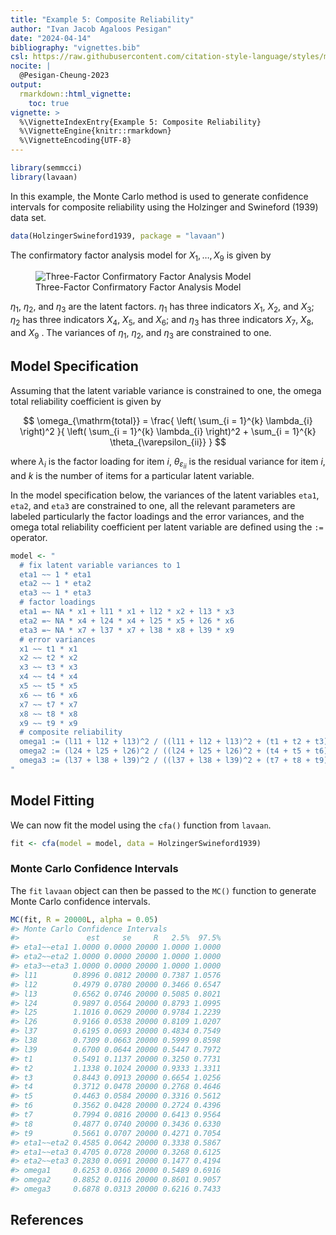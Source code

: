 ```yaml
---
title: "Example 5: Composite Reliability"
author: "Ivan Jacob Agaloos Pesigan"
date: "2024-04-14"
bibliography: "vignettes.bib"
csl: https://raw.githubusercontent.com/citation-style-language/styles/master/apa.csl
nocite: |
  @Pesigan-Cheung-2023
output:
  rmarkdown::html_vignette:
    toc: true
vignette: >
  %\VignetteIndexEntry{Example 5: Composite Reliability}
  %\VignetteEngine{knitr::rmarkdown}
  %\VignetteEncoding{UTF-8}
---
```


<!-- vignettes/example-5-composite-reliability.Rmd is generated from .setup/vignettes/example-5-composite-reliability.Rmd.orig. Please edit that file -->






```r
library(semmcci)
library(lavaan)
```

In this example,
the Monte Carlo method is used to generate confidence intervals
for composite reliability
using the Holzinger and Swineford (1939) data set.


```r
data(HolzingerSwineford1939, package = "lavaan")
```

\noindent The confirmatory factor analysis model for $X_{1}, \dots, X_{9}$
is given by

![Three-Factor Confirmatory Factor Analysis Model](https://raw.githubusercontent.com/jeksterslab/semmcci/main/.setup/latex/figures/png/cfa.png)

\noindent $\eta_{1}$, $\eta_{2}$, and $\eta_{3}$ are the latent factors.
$\eta_{1}$ has three indicators $X_{1}$, $X_{2}$, and $X_{3}$;
$\eta_{2}$ has three indicators $X_{4}$, $X_{5}$, and $X_{6}$; and
$\eta_{3}$ has three indicators $X_{7}$, $X_{8}$, and $X_{9}$ .
The variances of $\eta_{1}$, $\eta_{2}$, and $\eta_{3}$ are constrained to one.

## Model Specification

Assuming that the latent variable variance is constrained to one,
the omega total reliability coefficient is given by

$$
  \omega_{\mathrm{total}}
  =
  \frac{
  \left(
  \sum_{i = 1}^{k}
  \lambda_{i}
  \right)^2
  }{
  \left(
  \sum_{i = 1}^{k}
  \lambda_{i}
  \right)^2
  +
  \sum_{i = 1}^{k}
  \theta_{\varepsilon_{ii}}
  }
$$

\noindent where $\lambda_{i}$ is the factor loading for item $i$,
$\theta_{\varepsilon_{ii}}$ is the residual variance for item $i$,
and $k$ is the number of items for a particular latent variable.

In the model specification below,
the variances of the latent variables `eta1`, `eta2`, and `eta3` are constrained to one,
all the relevant parameters are labeled particularly the factor loadings and the error variances,
and the omega total reliability coefficient per latent variable are defined
using the `:=` operator.


```r
model <- "
  # fix latent variable variances to 1
  eta1 ~~ 1 * eta1
  eta2 ~~ 1 * eta2
  eta3 ~~ 1 * eta3
  # factor loadings
  eta1 =~ NA * x1 + l11 * x1 + l12 * x2 + l13 * x3
  eta2 =~ NA * x4 + l24 * x4 + l25 * x5 + l26 * x6
  eta3 =~ NA * x7 + l37 * x7 + l38 * x8 + l39 * x9
  # error variances
  x1 ~~ t1 * x1
  x2 ~~ t2 * x2
  x3 ~~ t3 * x3
  x4 ~~ t4 * x4
  x5 ~~ t5 * x5
  x6 ~~ t6 * x6
  x7 ~~ t7 * x7
  x8 ~~ t8 * x8
  x9 ~~ t9 * x9
  # composite reliability
  omega1 := (l11 + l12 + l13)^2 / ((l11 + l12 + l13)^2 + (t1 + t2 + t3))
  omega2 := (l24 + l25 + l26)^2 / ((l24 + l25 + l26)^2 + (t4 + t5 + t6))
  omega3 := (l37 + l38 + l39)^2 / ((l37 + l38 + l39)^2 + (t7 + t8 + t9))
"
```

## Model Fitting

We can now fit the model using the `cfa()` function from `lavaan`.


```r
fit <- cfa(model = model, data = HolzingerSwineford1939)
```

### Monte Carlo Confidence Intervals

The `fit` `lavaan` object can then be passed to the `MC()` function
to generate Monte Carlo confidence intervals.


```r
MC(fit, R = 20000L, alpha = 0.05)
#> Monte Carlo Confidence Intervals
#>               est     se     R   2.5%  97.5%
#> eta1~~eta1 1.0000 0.0000 20000 1.0000 1.0000
#> eta2~~eta2 1.0000 0.0000 20000 1.0000 1.0000
#> eta3~~eta3 1.0000 0.0000 20000 1.0000 1.0000
#> l11        0.8996 0.0812 20000 0.7387 1.0576
#> l12        0.4979 0.0780 20000 0.3466 0.6547
#> l13        0.6562 0.0746 20000 0.5085 0.8021
#> l24        0.9897 0.0564 20000 0.8793 1.0995
#> l25        1.1016 0.0629 20000 0.9784 1.2239
#> l26        0.9166 0.0538 20000 0.8109 1.0207
#> l37        0.6195 0.0693 20000 0.4834 0.7549
#> l38        0.7309 0.0663 20000 0.5999 0.8598
#> l39        0.6700 0.0644 20000 0.5447 0.7972
#> t1         0.5491 0.1137 20000 0.3250 0.7731
#> t2         1.1338 0.1024 20000 0.9333 1.3311
#> t3         0.8443 0.0913 20000 0.6654 1.0256
#> t4         0.3712 0.0478 20000 0.2768 0.4646
#> t5         0.4463 0.0584 20000 0.3316 0.5612
#> t6         0.3562 0.0428 20000 0.2724 0.4396
#> t7         0.7994 0.0816 20000 0.6413 0.9564
#> t8         0.4877 0.0740 20000 0.3436 0.6330
#> t9         0.5661 0.0707 20000 0.4271 0.7054
#> eta1~~eta2 0.4585 0.0642 20000 0.3338 0.5867
#> eta1~~eta3 0.4705 0.0728 20000 0.3268 0.6125
#> eta2~~eta3 0.2830 0.0691 20000 0.1477 0.4194
#> omega1     0.6253 0.0366 20000 0.5489 0.6916
#> omega2     0.8852 0.0116 20000 0.8601 0.9057
#> omega3     0.6878 0.0313 20000 0.6216 0.7433
```

## References
